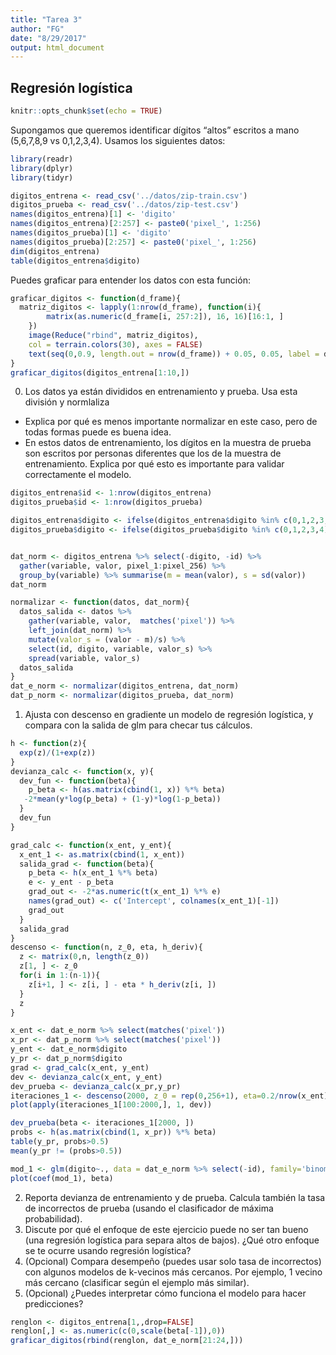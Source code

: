 ```yaml
---
title: "Tarea 3"
author: "FG"
date: "8/29/2017"
output: html_document
---
```


## Regresión logística

```r
knitr::opts_chunk$set(echo = TRUE)
```

Supongamos que queremos identificar dígitos "altos" escritos a mano
(5,6,7,8,9 vs 0,1,2,3,4). Usamos los siguientes
datos: 

```r
library(readr)
library(dplyr)
library(tidyr)
```

```r
digitos_entrena <- read_csv('../datos/zip-train.csv')
digitos_prueba <- read_csv('../datos/zip-test.csv')
names(digitos_entrena)[1] <- 'digito'
names(digitos_entrena)[2:257] <- paste0('pixel_', 1:256)
names(digitos_prueba)[1] <- 'digito'
names(digitos_prueba)[2:257] <- paste0('pixel_', 1:256)
dim(digitos_entrena)
table(digitos_entrena$digito)
```

Puedes graficar para entender los datos con esta función:
```r
graficar_digitos <- function(d_frame){
  matriz_digitos <- lapply(1:nrow(d_frame), function(i){ 
    	matrix(as.numeric(d_frame[i, 257:2]), 16, 16)[16:1, ]
    })
	image(Reduce("rbind", matriz_digitos), 
    col = terrain.colors(30), axes = FALSE)
	text(seq(0,0.9, length.out = nrow(d_frame)) + 0.05, 0.05, label = d_frame$digito, cex = 1.5)
}
graficar_digitos(digitos_entrena[1:10,])
```


0. Los datos ya están divididos en entrenamiento y prueba. Usa esta división y 
normlaliza 
 - Explica por qué es menos importante normalizar en este caso, pero de todas formas
puede es buena idea. 
 - En estos datos de entrenamiento, los dígitos en la muestra de prueba
 son escritos por personas diferentes que los de la muestra de entrenamiento. Explica
 por qué esto es importante para validar correctamente el modelo.


```r
digitos_entrena$id <- 1:nrow(digitos_entrena)
digitos_prueba$id <- 1:nrow(digitos_prueba)

digitos_entrena$digito <- ifelse(digitos_entrena$digito %in% c(0,1,2,3,4),1,0)
digitos_prueba$digito <- ifelse(digitos_prueba$digito %in% c(0,1,2,3,4),1,0)


dat_norm <- digitos_entrena %>% select(-digito, -id) %>%
  gather(variable, valor, pixel_1:pixel_256) %>%
  group_by(variable) %>% summarise(m = mean(valor), s = sd(valor))
dat_norm

normalizar <- function(datos, dat_norm){
  datos_salida <- datos %>% 
    gather(variable, valor,  matches('pixel')) %>%
    left_join(dat_norm) %>%
    mutate(valor_s = (valor - m)/s) %>%
    select(id, digito, variable, valor_s) %>%
    spread(variable, valor_s)
  datos_salida
}
dat_e_norm <- normalizar(digitos_entrena, dat_norm)
dat_p_norm <- normalizar(digitos_prueba, dat_norm)
```

1. Ajusta con descenso en gradiente un modelo de regresión logística, y compara
con la salida de glm para checar tus cálculos. 

```r
h <- function(z){
  exp(z)/(1+exp(z))
}
devianza_calc <- function(x, y){
  dev_fun <- function(beta){
    p_beta <- h(as.matrix(cbind(1, x)) %*% beta) 
   -2*mean(y*log(p_beta) + (1-y)*log(1-p_beta))
  }
  dev_fun
}

grad_calc <- function(x_ent, y_ent){
  x_ent_1 <- as.matrix(cbind(1, x_ent))
  salida_grad <- function(beta){
    p_beta <- h(x_ent_1 %*% beta)
    e <- y_ent - p_beta
    grad_out <- -2*as.numeric(t(x_ent_1) %*% e)
    names(grad_out) <- c('Intercept', colnames(x_ent_1)[-1])
    grad_out
  }
  salida_grad
}
descenso <- function(n, z_0, eta, h_deriv){
  z <- matrix(0,n, length(z_0))
  z[1, ] <- z_0
  for(i in 1:(n-1)){
    z[i+1, ] <- z[i, ] - eta * h_deriv(z[i, ])
  }
  z
}
```

```r
x_ent <- dat_e_norm %>% select(matches('pixel'))
x_pr <- dat_p_norm %>% select(matches('pixel'))
y_ent <- dat_e_norm$digito
y_pr <- dat_p_norm$digito
grad <- grad_calc(x_ent, y_ent)
dev <- devianza_calc(x_ent, y_ent)
dev_prueba <- devianza_calc(x_pr,y_pr)
iteraciones_1 <- descenso(2000, z_0 = rep(0,256+1), eta=0.2/nrow(x_ent), grad)
plot(apply(iteraciones_1[100:2000,], 1, dev))
```

```r
dev_prueba(beta <- iteraciones_1[2000, ])
probs <- h(as.matrix(cbind(1, x_pr)) %*% beta) 
table(y_pr, probs>0.5)
mean(y_pr != (probs>0.5))
```

```r
mod_1 <- glm(digito~., data = dat_e_norm %>% select(-id), family='binomial')
plot(coef(mod_1), beta)
```

2. Reporta devianza de entrenamiento y de prueba. Calcula también la tasa
de incorrectos de prueba (usando el clasificador de máxima probabilidad).
3. Discute por qué el enfoque de este ejercicio puede no ser tan bueno (una regresión
logística para separa altos de bajos). ¿Qué otro
enfoque se te ocurre usando regresión logística?
3. (Opcional) Compara desempeño (puedes usar solo tasa de incorrectos) con 
algunos modelos de k-vecinos más cercanos. Por ejemplo, 1 vecino más cercano (clasificar
según el ejemplo más similar).
4. (Opcional) ¿Puedes interpretar cómo funciona el modelo para hacer predicciones?

```r
renglon <- digitos_entrena[1,,drop=FALSE]
renglon[,] <- as.numeric(c(0,scale(beta[-1]),0))
graficar_digitos(rbind(renglon, dat_e_norm[21:24,]))

```


